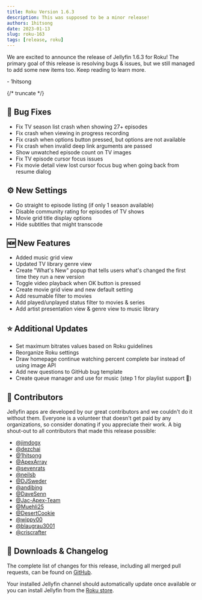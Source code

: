 ```yaml
---
title: Roku Version 1.6.3
description: This was supposed to be a minor release!
authors: 1hitsong
date: 2023-01-13
slug: roku-163
tags: [release, roku]
---
```


We are excited to announce the release of Jellyfin 1.6.3 for Roku! The primary goal of this release is resolving bugs & issues,
but we still managed to add some new items too. Keep reading to learn more.

\- 1hitsong

{/* truncate */}

## 🐛 Bug Fixes

- Fix TV season list crash when showing 27+ episodes
- Fix crash when viewing in progress recording
- Fix crash when options button pressed, but options are not available
- Fix crash when invalid deep link arguments are passed
- Show unwatched episode count on TV images
- Fix TV episode cursor focus issues
- Fix movie detail view lost cursor focus bug when going back from resume dialog

## ⚙️ New Settings

- Go straight to episode listing (if only 1 season available)
- Disable community rating for episodes of TV shows
- Movie grid title display options
- Hide subtitles that might transcode

## 🆕 New Features

- Added music grid view
- Updated TV library genre view
- Create "What's New" popup that tells users what's changed the first time they run a new version
- Toggle video playback when OK button is pressed
- Create movie grid view and new default setting
- Add resumable filter to movies
- Add played/unplayed status filter to movies & series
- Add artist presentation view & genre view to music library

## ⭐ Additional Updates

- Set maximum bitrates values based on Roku guidelines
- Reorganize Roku settings
- Draw homepage continue watching percent complete bar instead of using image API
- Add new questions to GitHub bug template
- Create queue manager and use for music (step 1 for playlist support 🤘)

## 👥 Contributors

Jellyfin apps are developed by our great contributors and we couldn't do it without them. Everyone is a volunteer that
doesn't get paid by any organizations, so consider donating if you appreciate their work. A big shout-out to all
contributors that made this release possible:

- [@jimdogx](https://github.com/jimdogx)
- [@dezchai](https://github.com/dezchai)
- [@1hitsong](https://github.com/1hitsong)
- [@ApexArray](https://github.com/ApexArray)
- [@sevenrats](https://github.com/sevenrats)
- [@neilsb](https://github.com/neilsb)
- [@DJSweder](https://github.com/DJSweder)
- [@andibing](https://github.com/andibing)
- [@DaveSenn](https://github.com/DaveSenn)
- [@Jac-Apex-Team](https://github.com/Jac-Apex-Team)
- [@Muehli25](https://github.com/Muehli25)
- [@DesertCookie](https://github.com/DesertCookie)
- [@wippy00](https://github.com/wippy00)
- [@blaugrau3001](https://github.com/blaugrau3001)
- [@criscrafter](https://github.com/criscrafter)

## 💾 Downloads & Changelog

The complete list of changes for this release, including all merged pull requests, can be found on
[GitHub](https://github.com/jellyfin/jellyfin-roku/releases/tag/v1.6.3).

Your installed Jellyfin channel should automatically update once available or you can install Jellyfin
from the [Roku store](https://channelstore.roku.com/details/592369/jellyfin).
